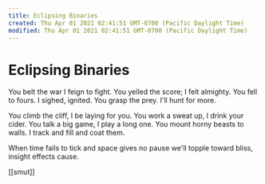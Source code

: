 ```yaml
---
title: Eclipsing Binaries
created: Thu Apr 01 2021 02:41:51 GMT-0700 (Pacific Daylight Time)
modified: Thu Apr 01 2021 02:41:51 GMT-0700 (Pacific Daylight Time)
---
```

# Eclipsing Binaries

You belt the war I feign to fight.
You yelled the score; I felt almighty.
You fell to fours. I sighed, ignited.
You grasp the prey. I'll hunt for more.

You climb the cliff, I be laying for you.
You work a sweat up, I drink your cider.
You talk a big game, I play a long one.
You mount horny beasts to walls.
I track and fill and coat them.

When time fails to tick
and space gives no pause
we'll topple toward bliss,
insight effects cause.

[[smut]]
